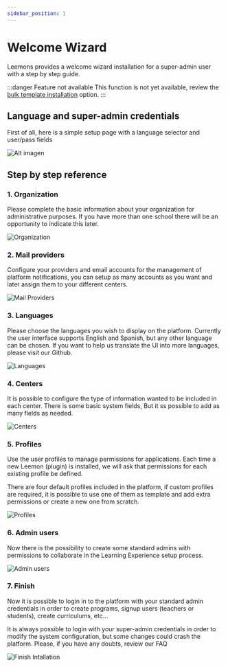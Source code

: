 ```yaml
---
sidebar_position: 1
---
```



# Welcome Wizard

Leemons provides a welcome wizard installation for a super-admin user with a step by step guide.

:::danger Feature not available
This function is not yet available, review the [bulk template installation](../getting-started/installation#5-bulk-data-creation-template-configuration) option.
:::

## Language and super-admin credentials

First of all, here is a simple setup page with a language selector and user/pass fields

![Alt imagen](/img/install_foto1.png)

## Step by step reference

### 1. Organization

Please complete the basic information about your organization for administrative purposes. If you have more than one school there will be an opportunity to indicate this later.

![Organization](/img/installation_organization.png)

### 2. Mail providers

Configure your providers and email accounts for the management of platform notifications, you can setup as many accounts as you want and later assign them to your different centers.

![Mail Providers](/img/mail_providers.png)

### 3. Languages

Please choose the languages you wish to display on the platform. Currently the user interface supports English and Spanish, but any other language can be chosen. If you want to help us translate the UI into more languages, please visit our Github.

![Languages](/img/languajes.png)

### 4. Centers

It is possible to configure the type of information wanted to be included in each center. There is some basic system fields, But it ss possible to add as many fields as needed.

![Centers](/img/Centers.png)

### 5. Profiles

Use the user profiles to manage permissions for applications. Each time a new Leemon (plugin) is installed, we will ask that permissions for each existing profile be defined.

There are four default profiles included in the platform, if custom profiles are required, it is possible to use one of them as template and add extra permissions or create a new one from scratch.

![Profiles](/img/profiles.png)

### 6. Admin users

Now there is the possibility to create some standard admins with permissions to collaborate in the Learning Experience setup process.

![Admin users](/img/admins.png)

### 7. Finish

Now it is possible to login in to the platform with your standard admin credentials in order to create programs, signup users (teachers or students), create curriculums, etc…

It is always possible to login with your super-admin credentials in order to modify the system configuration, but some changes could crash the platform. Please, if you have any doubts, review our FAQ

![Finish Intallation](/img/finish.png)
